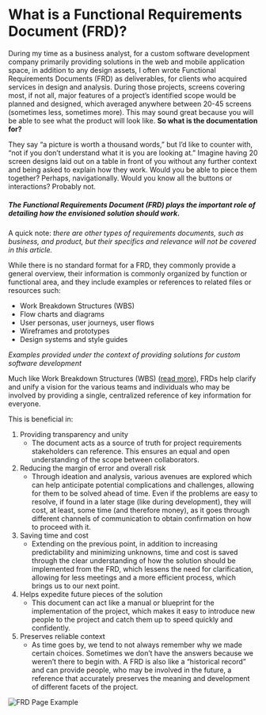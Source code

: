 
# What is a Functional Requirements Document (FRD)?

During my time as a business analyst, for a custom software development company primarily providing solutions in the web and mobile application space, in addition to any design assets, I often wrote Functional Requirements Documents (FRD) as deliverables, for clients who acquired services in design and analysis. During those projects, screens covering most, if not all, major features of a project’s identified scope would be planned and designed, which averaged anywhere between 20-45 screens (sometimes less, sometimes more). This may sound great because you will be able to see what the product will look like. **So what is the documentation for?**

They say “a picture is worth a thousand words,” but I’d like to counter with, “not if you don’t understand what it is you are looking at.” Imagine having 20 screen designs laid out on a table in front of you without any further context and being asked to explain how they work. Would you be able to piece them together? Perhaps, navigationally. Would you know all the buttons or interactions? Probably not.

##### The Functional Requirements Document (FRD) plays the important role of detailing how the envisioned solution should work.

A quick note: _there are other types of requirements documents, such as business, and product, but their specifics and relevance will not be
covered in this article._

While there is no standard format for a FRD, they commonly provide a general overview, their information is commonly organized by function or functional area, and they include examples or references to related files or resources such:

-   Work Breakdown Structures (WBS)
-   Flow charts and diagrams
-   User personas, user journeys, user flows
-   Wireframes and prototypes
-   Design systems and style guides

_Examples provided under the context of providing solutions for custom software development_

Much like Work Breakdown Structures (WBS) ([read more](https://marykelly.tech/words/what-is-a-wbs)), FRDs help clarify and unify a vision for the various teams and individuals who may be involved by providing a single, centralized reference of key information for everyone.

This is beneficial in:

1.  Providing transparency and unity
    -   The document acts as a source of truth for project requirements stakeholders can reference. This ensures an equal and open understanding of the scope between collaborators.
2.  Reducing the margin of error and overall risk
    -   Through ideation and analysis, various avenues are explored which can help anticipate potential complications and challenges, allowing for them to be solved ahead of time. Even if the problems are easy to resolve, if found in a later stage (like during development), they will cost, at least, some time (and therefore money), as it goes through different channels of communication to obtain confirmation on how to proceed with it.
3.  Saving time and cost
    -   Extending on the previous point, in addition to increasing predictability and minimizing unknowns, time and cost is saved through the clear understanding of how the solution should be implemented from the FRD, which lessens the need for clarification, allowing for less meetings and a more efficient process, which brings us to our next point.
4.  Helps expedite future pieces of the solution
    -   This document can act like a manual or blueprint for the implementation of the project, which makes it easy to introduce new people to the project and catch them up to speed quickly and confidently.
5.  Preserves reliable context
    -   As time goes by, we tend to not always remember why we made certain choices. Sometimes we don’t have the answers because we weren’t there to begin with. A FRD is also like a “historical record” and can provide people, who may be involved in the future, a reference that accurately preserves the meaning and development of different facets of the project.

![FRD Page Example](/images/projects/parrot/frd.png "Example Page")

